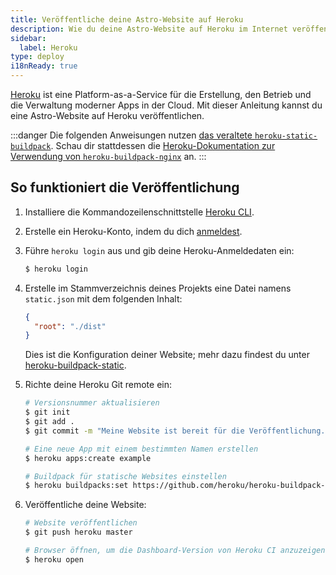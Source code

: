 ```yaml
---
title: Veröffentliche deine Astro-Website auf Heroku
description: Wie du deine Astro-Website auf Heroku im Internet veröffentlichst.
sidebar:
  label: Heroku
type: deploy
i18nReady: true
---
```



[Heroku](https://www.heroku.com/) ist eine Platform-as-a-Service für die Erstellung, den Betrieb und die Verwaltung moderner Apps in der Cloud. Mit dieser Anleitung kannst du eine Astro-Website auf Heroku veröffentlichen.

:::danger
Die folgenden Anweisungen nutzen [das veraltete `heroku-static-buildpack`](https://github.com/heroku/heroku-buildpack-static#warning-heroku-buildpack-static-is-deprecated).
Schau dir stattdessen die [Heroku-Dokumentation zur Verwendung von `heroku-buildpack-nginx`](https://github.com/dokku/heroku-buildpack-nginx) an.
:::

## So funktioniert die Veröffentlichung

<Steps>

1. Installiere die Kommandozeilen&shy;schnittstelle [Heroku CLI](https://devcenter.heroku.com/articles/heroku-cli).

2. Erstelle ein Heroku-Konto, indem du dich [anmeldest](https://signup.heroku.com/).

3. Führe `heroku login` aus und gib deine Heroku-Anmeldedaten ein:

   ```bash
   $ heroku login
   ```

4. Erstelle im Stammverzeichnis deines Projekts eine Datei namens `static.json` mit dem folgenden Inhalt:

   ```json title="static.json"
   {
     "root": "./dist"
   }
   ```

   Dies ist die Konfiguration deiner Website; mehr dazu findest du unter [heroku-buildpack-static](https://github.com/heroku/heroku-buildpack-static).

5. Richte deine Heroku Git remote ein:

   ```bash
   # Versionsnummer aktualisieren
   $ git init
   $ git add .
   $ git commit -m "Meine Website ist bereit für die Veröffentlichung."

   # Eine neue App mit einem bestimmten Namen erstellen
   $ heroku apps:create example

   # Buildpack für statische Websites einstellen
   $ heroku buildpacks:set https://github.com/heroku/heroku-buildpack-static.git
   ```

6. Veröffentliche deine Website:

   ```bash
   # Website veröffentlichen
   $ git push heroku master

   # Browser öffnen, um die Dashboard-Version von Heroku CI anzuzeigen
   $ heroku open
   ```

</Steps>
